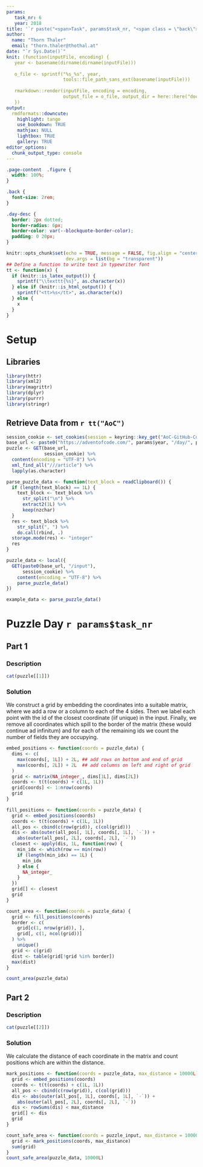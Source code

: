 ```yaml
---
params:
   task_nr: 6
   year: 2018
title: '`r paste("<span>Task", params$task_nr, "<span class = \"back\"><a href = \"index.html\">", fontawesome::fa("home"), "</a></span></span>")`'
author: 
  name: "Thorn Thaler"
  email: "thorn.thaler@thothal.at"
date: "`r Sys.Date()`"
knit: (function(inputFile, encoding) {
   year <- basename(dirname(dirname(inputFile)))
   
   o_file <- sprintf("%s_%s", year, 
                     tools::file_path_sans_ext(basename(inputFile)))
                     
   rmarkdown::render(inputFile, encoding = encoding, 
                     output_file = o_file, output_dir = here::here("docs"))
   })
output: 
  rmdformats::downcute:
    highlight: tango
    use_bookdown: TRUE
    mathjax: NULL
    lightbox: TRUE
    gallery: TRUE
editor_options: 
  chunk_output_type: console
---
```


```css
.page-content  .figure {
  width: 100%;
}

.back {
  font-size: 2rem;
}

.day-desc {
  border: 2px dotted;
  border-radius: 6px;
  border-color: var(--blockquote-border-color);
  padding: 0 20px;
}
```


```r
knitr::opts_chunk$set(echo = TRUE, message = FALSE, fig.align = "center",
                      dev.args = list(bg = "transparent"))
## Define a function to write text in typewriter font
tt <- function(x) {
  if (knitr::is_latex_output()) {
    sprintf("\\texttt{%s}", as.character(x))
  } else if (knitr::is_html_output()) {
    sprintf("<tt>%s</tt>", as.character(x))
  } else {
    x
  }
}

```

# Setup

## Libraries

```r
library(httr)
library(xml2)
library(magrittr)
library(dplyr)
library(purrr)
library(stringr)
```

## Retrieve Data from `r tt("AoC")`


```r
session_cookie <- set_cookies(session = keyring::key_get("AoC-GitHub-Cookie"))
base_url <- paste0("https://adventofcode.com/", params$year, "/day/", params$task_nr)
puzzle <- GET(base_url,
              session_cookie) %>% 
  content(encoding = "UTF-8") %>% 
  xml_find_all("///article") %>% 
  lapply(as.character)

parse_puzzle_data <- function(text_block = readClipboard()) {
  if (length(text_block) == 1L) {
    text_block <- text_block %>% 
      str_split("\n") %>% 
      extract2(1L) %>% 
      keep(nzchar)
  }
  res <- text_block %>% 
    str_split(", ") %>% 
    do.call(rbind, .)
  storage.mode(res) <- "integer"
  res
}

puzzle_data <- local({
  GET(paste0(base_url, "/input"),
      session_cookie) %>% 
    content(encoding = "UTF-8") %>% 
    parse_puzzle_data()
})
```

```r
example_data <- parse_puzzle_data()
```

# Puzzle Day `r params$task_nr`

## Part 1

### Description

```r
cat(puzzle[[1]])
```

### Solution

We construct a grid by embedding the coordinates into a suitable matrix, where we add a 
row or a column to each of the 4 sides. Then we label each point with the id of the 
closest coordinate (iif unique) in the input. Finally, we remove all coordinates which 
spill to the border of the matrix (these would continue ad infinitum) and for each 
of the remaining ids we count the number of fields they are occupying.

```r
embed_positions <- function(coords = puzzle_data) {
  dims <- c(
    max(coords[, 1L]) + 2L, ## add rows on bottom and end of grid
    max(coords[, 2L]) + 2L  ## add columns on left and right of grid
  )
  grid <- matrix(NA_integer_, dims[1L], dims[2L])
  coords <- t(t(coords) + c(1L, 1L))
  grid[coords] <- 1:nrow(coords)
  grid
}

fill_positions <- function(coords = puzzle_data) {
  grid <- embed_positions(coords)
  coords <- t(t(coords) + c(1L, 1L))
  all_pos <- cbind(c(row(grid)), c(col(grid)))
  dis <- abs(outer(all_pos[, 1L], coords[, 1L], `-`)) + 
    abs(outer(all_pos[, 2L], coords[, 2L], `-`))
  closest <- apply(dis, 1L, function(row) {
    min_idx <- which(row == min(row))
    if (length(min_idx) == 1L) {
      min_idx
    } else {
      NA_integer_
    }
  })
  grid[] <- closest
  grid
}

count_area <- function(coords = puzzle_data) {
  grid <- fill_positions(coords)
  border <- c(
    grid[c(1, nrow(grid)), ],
    grid[, c(1, ncol(grid))]
  ) %>% 
    unique()
  grid <- c(grid)
  dist <- table(grid[!grid %in% border])
  max(dist)
}

count_area(puzzle_data)
```

## Part 2

### Description

```r
cat(puzzle[[2]])
```

### Solution

We calculate the distance of each coordinate in the matrix and count positions which are
within the distance.

```r
mark_positions <- function(coords = puzzle_data, max_distance = 10000L) {
  grid <- embed_positions(coords)
  coords <- t(t(coords) + c(1L, 1L))
  all_pos <- cbind(c(row(grid)), c(col(grid)))
  dis <- abs(outer(all_pos[, 1L], coords[, 1L], `-`)) + 
    abs(outer(all_pos[, 2L], coords[, 2L], `-`)) 
  dis <- rowSums(dis) < max_distance
  grid[] <- dis
  grid
}

count_safe_area <- function(coords = puzzle_input, max_distance = 10000L) {
  grid <- mark_positions(coords, max_distance)
  sum(grid)
}
count_safe_area(puzzle_data, 10000L)
```
